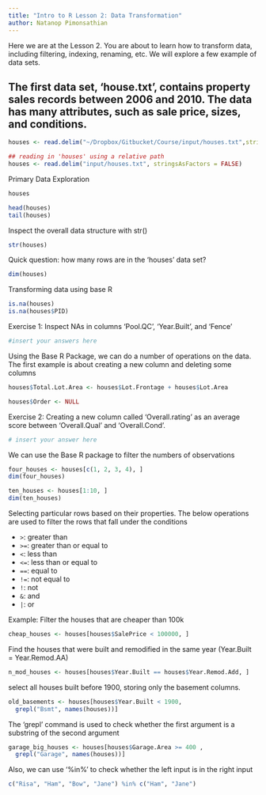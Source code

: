 ---
title: "Intro to R Lesson 2: Data Transformation"
author: Natanop Pimonsathian
---
Here we are at the Lesson 2. You are about to learn how to transform data, including filtering, indexing, renaming, etc. We will explore a few example of data sets.

The first data set, 'house.txt', contains property sales records between 2006 and 2010. The data has many attributes, such as sale price, sizes, and conditions.   
---
```{r read in data}
houses <- read.delim("~/Dropbox/Gitbucket/Course/input/houses.txt",stringsAsFactors = FALSE)
```

```{r read in data using a relative path}
## reading in 'houses' using a relative path
houses <- read.delim("input/houses.txt", stringsAsFactors = FALSE)
```

Primary Data Exploration 
```{r print the entire dataset}
houses

```
 
```{r displaying Top/Last 5 rows of the data }
head(houses)
tail(houses)
```

Inspect the overall data structure with str()
```{r}
str(houses)
```

Quick question: how many rows are in the 'houses' data set?
```{r displaying the dimensions}
dim(houses)
```
Transforming data using base R 
```{r check if there are missing data points}
is.na(houses)
is.na(houses$PID)
```

Exercise 1: Inspect NAs in columns 'Pool.QC', 'Year.Built', and 'Fence'
```{r Exercise 1 Answers}
#insert your answers here


```
Using the Base R Package, we can do a number of operations on the data. The first example is about creating a new column and deleting some columns
```{r Creating a new column}
houses$Total.Lot.Area <- houses$Lot.Frontage + houses$Lot.Area
```
```{r Deleting irrelevant columns}
houses$Order <- NULL 
```
Exercise 2: Creating a new column called 'Overall.rating' as an average score between 'Overall.Qual' and 'Overall.Cond'. 
```{r Exercise 2 Answers}
# insert your answer here

```
We can use the Base R package to filter the numbers of observations
```{r Filter to see the first 4 houses}
four_houses <- houses[c(1, 2, 3, 4), ]
dim(four_houses)
```
```{r Filter to see the first 10 houses}
ten_houses <- houses[1:10, ]
dim(ten_houses)
```

Selecting particular rows based on their properties. The below operations are used to filter the rows that fall under the conditions

* `>`: greater than
* `>=`: greater than or equal to
* `<`: less than
* `<=`: less than or equal to
* `==`: equal to
* `!=`: not equal to
* `!`: not
* `&`: and
* `|`: or

Example: Filter the houses that are cheaper than 100k 
```{r subsetting cheap houses}
cheap_houses <- houses[houses$SalePrice < 100000, ]
```
Find the houses that were built and remodified in the same year (Year.Built = Year.Remod.AA)
```{r non-modified houses}
n_mod_houses <- houses[houses$Year.Built == houses$Year.Remod.Add, ]
```
select all houses built before 1900, storing only the basement columns.
```{r old basement columns}
old_basements <- houses[houses$Year.Built < 1900,
  grepl("Bsmt", names(houses))]
```
The 'grepl' command is used to check whether the first argument is a substring of the second argument 
```{r Garage columns for houses with a big garage}
garage_big_houses <- houses[houses$Garage.Area >= 400 ,
  grepl("Garage", names(houses))]

```
Also, we can use '%in%' to check whether the left input is in the right input 
```{r %in% demonstration}
c("Risa", "Ham", "Bow", "Jane") %in% c("Ham", "Jane")
```


